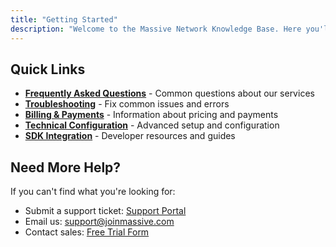 ```yaml
---
title: "Getting Started"
description: "Welcome to the Massive Network Knowledge Base. Here you'll find answers to frequently asked questions, troubleshooting guides, and detailed information about our services."
---
```


## Quick Links

- **[Frequently Asked Questions](/kb/faq/how-can-i-get-technical-support)** - Common questions about our services
- **[Troubleshooting](/kb/troubleshooting/how-can-i-prevent-common-errors-before-they-occur)** - Fix common issues and errors
- **[Billing & Payments](/kb/billing/what-are-massive-networks-pricing-and-fees)** - Information about pricing and payments
- **[Technical Configuration](/kb/technical/what-ports-should-i-use-for-proxy-connections)** - Advanced setup and configuration
- **[SDK Integration](/kb/general/what-is-massive-networks-infrastructure-size)** - Developer resources and guides

## Need More Help?

If you can't find what you're looking for:

- Submit a support ticket: [Support Portal](https://forms.fillout.com/t/p8dRqBYs58us)
- Email us: [support@joinmassive.com](mailto:support@joinmassive.com)
- Contact sales: [Free Trial Form](https://www.joinmassive.com/free-trial)
